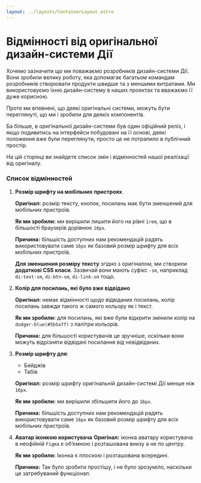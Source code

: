 ```yaml
---
layout: ../layouts/ContainerLayout.astro
---
```


# Відмінності від оригінальної дизайн-системи Дії

Хочемо зазначити що ми поважаємо розробників дизайн-системи Дії. Вони зробили велику роботу, яка допомагає багатьом командам розробників створювати продукти швидше та з меншими витратами. Ми використовуємо їхню дизайн-систему в наших проектах та вважаємо її дуже корисною.

Проте ми впевнені, що деякі оригінальні системи, можуть бути переглянуті, що ми і зробили для деякіх компонентів.

Ба більше, в оригінальної дизайн-системи був один офіційний реліз, і якщо подивитись на інтерфейси побудовані на її основі, деякі положення вже були переглянути, просто це не потрапило в публічний простір.

На цій сторінці ви знайдете список змін і відмінностей нашої реалізації від оригіналу.

### Список відмінностей

1. **Розмір шрифту на мобільних пристроях**.

   **Оригінал:** розмір тексту, кнопок, посилань має бути зменшений для мобільних пристроїв.

   **Як ми зробили:** ми вирішили лишити його на рівні `1rem`, що в більшості браузерів дорівнює `16px`.

   **Причина:** більшість доступних нам рекомендацій радять використовувати саме `16px` як базовий розмір шрифту для всіх мобільних пристроїв.

   **Для зменшення розміру тексту** згідно з оригіналом, ми створили **додаткові CSS класи**. Зазвичай вони мають суфікс `-sm`, наприклад `di-text-sm`, `di-btn-sm`, `di-link-sm` тощо.

2. **Колір для посилань, які було вже відвідано**

   **Оригінал:** немає відмінності щодо відвіданих посилань, колір посилань завжди такого ж самого кольору як і текст.

   **Як ми зробили:** для посилань, які вже були відкрити змінили колір на `dodger-blue(#5b5aff)` з палітри кольорів.

   **Причина:** для більшості користувачів це зручніше, оскільки вони можуть відрізняти відвідані посилання від невідвіданих.

3. **Розмір шрифту для**:

   - Бейджів
   - Табів

   **Оригінал:** розмір шрифту оригінальній дизайн-системі Дії менше ніж `16px`.

   **Як ми зробили:** ми вирішили збільшити його до `16px`.

   **Причина:** більшість доступних нам рекомендацій радять використовувати саме `16px` як базовий розмір шрифту для всіх мобільних пристроїв.

4. **Аватар іконкою користувача**
   **Оригінал:** іконка аватару користувача в неофійній `Figma` є обʼємною і розташована внизу а не по центру.

   **Як ми зробили:** Іконка є плоскою і розташована всередині.

   **Причина:** Так було зробити простішу, і не було зрозуміло, наскільки це затребуваний функціонал.
